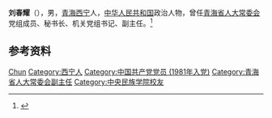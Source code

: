 '''刘春耀'''（{{bd|1949年|6月}}），男，[[青海|青海]][[西宁|西宁]]人，[[中华人民共和国|中华人民共和国]]政治人物，曾任[[青海省人大常委会|青海省人大常委会]]党组成员、秘书长、机关党组书记、副主任。<ref>{{Cite web|title=青海省第十一届人民代表大会常务委员会主任、副主任、秘书长、委员候选人简况（53名）|url=http://www.qhrd.gov.cn/html/3467/21695.html|accessdate=2020-07-15|work=青海人大|archive-date=2019-11-27|archive-url=https://web.archive.org/web/20191127125438/http://www.qhrd.gov.cn/html/3467/21695.html|dead-url=no}}</ref>

== 参考资料 ==
{{reflist}}

{{中国人物小作品}}

{{Authority control}}
{{DEFAULTSORT:Liu刘}}
[[Category:刘姓|Chun]]
[[Category:西宁人|Category:西宁人]]
[[Category:中国共产党党员_(1981年入党)|Category:中国共产党党员 (1981年入党)]]
[[Category:青海省人大常委会副主任|Category:青海省人大常委会副主任]]
[[Category:中央民族学院校友|Category:中央民族学院校友]]